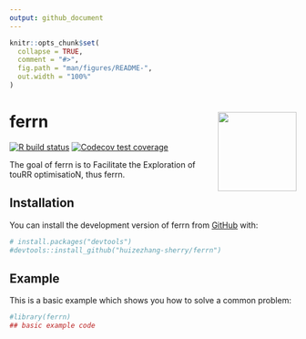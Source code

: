 ```yaml
---
output: github_document
---
```


<!-- README.md is generated from README.Rmd. Please edit that file -->

```r
knitr::opts_chunk$set(
  collapse = TRUE,
  comment = "#>",
  fig.path = "man/figures/README-",
  out.width = "100%"
)
```

# ferrn <a href='https://huizezhang-sherry.github.io/ferrn'><img src='man/figures/logo.png' align="right" height="138.5" /></a>
<!-- badges: start -->
[![R build status](https://github.com/huizezhang-sherry/ferrn/workflows/R-CMD-check/badge.svg)](https://github.com/huizezhang-sherry/ferrn/actions)
[![Codecov test coverage](https://codecov.io/gh/huizezhang-sherry/ferrn/branch/master/graph/badge.svg)](https://codecov.io/gh/huizezhang-sherry/ferrn?branch=master)
<!-- badges: end -->

The goal of ferrn is to Facilitate the Exploration of touRR optimisatioN, thus ferrn.

## Installation

You can install the development version of ferrn from [GitHub](https://github.com/) with:

```r
# install.packages("devtools")
#devtools::install_github("huizezhang-sherry/ferrn")
```
## Example

This is a basic example which shows you how to solve a common problem:

```r
#library(ferrn)
## basic example code
```


